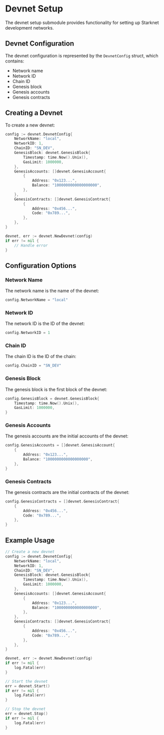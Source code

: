 # Devnet Setup

The devnet setup submodule provides functionality for setting up Starknet development networks.

## Devnet Configuration

The devnet configuration is represented by the `DevnetConfig` struct, which contains:

- Network name
- Network ID
- Chain ID
- Genesis block
- Genesis accounts
- Genesis contracts

## Creating a Devnet

To create a new devnet:

```go
config := devnet.DevnetConfig{
    NetworkName: "local",
    NetworkID: 1,
    ChainID: "SN_DEV",
    GenesisBlock: devnet.GenesisBlock{
        Timestamp: time.Now().Unix(),
        GasLimit: 1000000,
    },
    GenesisAccounts: []devnet.GenesisAccount{
        {
            Address: "0x123...",
            Balance: "1000000000000000000",
        },
    },
    GenesisContracts: []devnet.GenesisContract{
        {
            Address: "0x456...",
            Code: "0x789...",
        },
    },
}

devnet, err := devnet.NewDevnet(config)
if err != nil {
    // Handle error
}
```

## Configuration Options

### Network Name

The network name is the name of the devnet:

```go
config.NetworkName = "local"
```

### Network ID

The network ID is the ID of the devnet:

```go
config.NetworkID = 1
```

### Chain ID

The chain ID is the ID of the chain:

```go
config.ChainID = "SN_DEV"
```

### Genesis Block

The genesis block is the first block of the devnet:

```go
config.GenesisBlock = devnet.GenesisBlock{
    Timestamp: time.Now().Unix(),
    GasLimit: 1000000,
}
```

### Genesis Accounts

The genesis accounts are the initial accounts of the devnet:

```go
config.GenesisAccounts = []devnet.GenesisAccount{
    {
        Address: "0x123...",
        Balance: "1000000000000000000",
    },
}
```

### Genesis Contracts

The genesis contracts are the initial contracts of the devnet:

```go
config.GenesisContracts = []devnet.GenesisContract{
    {
        Address: "0x456...",
        Code: "0x789...",
    },
}
```

## Example Usage

```go
// Create a new devnet
config := devnet.DevnetConfig{
    NetworkName: "local",
    NetworkID: 1,
    ChainID: "SN_DEV",
    GenesisBlock: devnet.GenesisBlock{
        Timestamp: time.Now().Unix(),
        GasLimit: 1000000,
    },
    GenesisAccounts: []devnet.GenesisAccount{
        {
            Address: "0x123...",
            Balance: "1000000000000000000",
        },
    },
    GenesisContracts: []devnet.GenesisContract{
        {
            Address: "0x456...",
            Code: "0x789...",
        },
    },
}

devnet, err := devnet.NewDevnet(config)
if err != nil {
    log.Fatal(err)
}

// Start the devnet
err = devnet.Start()
if err != nil {
    log.Fatal(err)
}

// Stop the devnet
err = devnet.Stop()
if err != nil {
    log.Fatal(err)
}
``` 